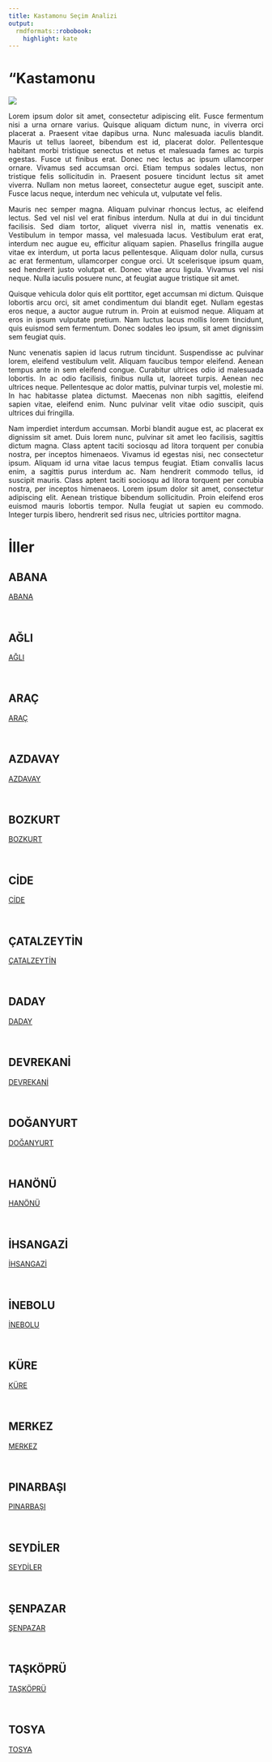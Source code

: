 ```yaml
---
title: Kastamonu Seçim Analizi
output:
  rmdformats::robobook:
    highlight: kate
---
```

# "Kastamonu

<img src="https://ontheworldmap.com/turkey/map-of-turkey.jpg" >

::: {style="text-align: justify;"}
Lorem ipsum dolor sit amet, consectetur adipiscing elit. Fusce fermentum nisi a urna ornare varius. Quisque aliquam dictum nunc, in viverra orci placerat a. Praesent vitae dapibus urna. Nunc malesuada iaculis blandit. Mauris ut tellus laoreet, bibendum est id, placerat dolor. Pellentesque habitant morbi tristique senectus et netus et malesuada fames ac turpis egestas. Fusce ut finibus erat. Donec nec lectus ac ipsum ullamcorper ornare. Vivamus sed accumsan orci. Etiam tempus sodales lectus, non tristique felis sollicitudin in. Praesent posuere tincidunt lectus sit amet viverra. Nullam non metus laoreet, consectetur augue eget, suscipit ante. Fusce lacus neque, interdum nec vehicula ut, vulputate vel felis.
:::


::: {style="text-align: justify;"}
Mauris nec semper magna. Aliquam pulvinar rhoncus lectus, ac eleifend lectus. Sed vel nisl vel erat finibus interdum. Nulla at dui in dui tincidunt facilisis. Sed diam tortor, aliquet viverra nisl in, mattis venenatis ex. Vestibulum in tempor massa, vel malesuada lacus. Vestibulum erat erat, interdum nec augue eu, efficitur aliquam sapien. Phasellus fringilla augue vitae ex interdum, ut porta lacus pellentesque. Aliquam dolor nulla, cursus ac erat fermentum, ullamcorper congue orci. Ut scelerisque ipsum quam, sed hendrerit justo volutpat et. Donec vitae arcu ligula. Vivamus vel nisi neque. Nulla iaculis posuere nunc, at feugiat augue tristique sit amet.
:::


::: {style="text-align: justify;"}
Quisque vehicula dolor quis elit porttitor, eget accumsan mi dictum. Quisque lobortis arcu orci, sit amet condimentum dui blandit eget. Nullam egestas eros neque, a auctor augue rutrum in. Proin at euismod neque. Aliquam at eros in ipsum vulputate pretium. Nam luctus lacus mollis lorem tincidunt, quis euismod sem fermentum. Donec sodales leo ipsum, sit amet dignissim sem feugiat quis.
:::


::: {style="text-align: justify;"}
Nunc venenatis sapien id lacus rutrum tincidunt. Suspendisse ac pulvinar lorem, eleifend vestibulum velit. Aliquam faucibus tempor eleifend. Aenean tempus ante in sem eleifend congue. Curabitur ultrices odio id malesuada lobortis. In ac odio facilisis, finibus nulla ut, laoreet turpis. Aenean nec ultrices neque. Pellentesque ac dolor mattis, pulvinar turpis vel, molestie mi. In hac habitasse platea dictumst. Maecenas non nibh sagittis, eleifend sapien vitae, eleifend enim. Nunc pulvinar velit vitae odio suscipit, quis ultrices dui fringilla.
:::


::: {style="text-align: justify;"}
Nam imperdiet interdum accumsan. Morbi blandit augue est, ac placerat ex dignissim sit amet. Duis lorem nunc, pulvinar sit amet leo facilisis, sagittis dictum magna. Class aptent taciti sociosqu ad litora torquent per conubia nostra, per inceptos himenaeos. Vivamus id egestas nisi, nec consectetur ipsum. Aliquam id urna vitae lacus tempus feugiat. Etiam convallis lacus enim, a sagittis purus interdum ac. Nam hendrerit commodo tellus, id suscipit mauris. Class aptent taciti sociosqu ad litora torquent per conubia nostra, per inceptos himenaeos. Lorem ipsum dolor sit amet, consectetur adipiscing elit. Aenean tristique bibendum sollicitudin. Proin eleifend eros euismod mauris lobortis tempor. Nulla feugiat ut sapien eu commodo. Integer turpis libero, hendrerit sed risus nec, ultricies porttitor magna. 
:::

# İller


## ABANA

 <a href="ABANA">ABANA</a> 

<br>


## AĞLI

 <a href="AĞLI">AĞLI</a> 

<br>


## ARAÇ

 <a href="ARAÇ">ARAÇ</a> 

<br>


## AZDAVAY

 <a href="AZDAVAY">AZDAVAY</a> 

<br>


## BOZKURT

 <a href="BOZKURT">BOZKURT</a> 

<br>


## CİDE

 <a href="CİDE">CİDE</a> 

<br>


## ÇATALZEYTİN

 <a href="ÇATALZEYTİN">ÇATALZEYTİN</a> 

<br>


## DADAY

 <a href="DADAY">DADAY</a> 

<br>


## DEVREKANİ

 <a href="DEVREKANİ">DEVREKANİ</a> 

<br>


## DOĞANYURT

 <a href="DOĞANYURT">DOĞANYURT</a> 

<br>


## HANÖNÜ

 <a href="HANÖNÜ">HANÖNÜ</a> 

<br>


## İHSANGAZİ

 <a href="İHSANGAZİ">İHSANGAZİ</a> 

<br>


## İNEBOLU

 <a href="İNEBOLU">İNEBOLU</a> 

<br>


## KÜRE

 <a href="KÜRE">KÜRE</a> 

<br>


## MERKEZ

 <a href="MERKEZ">MERKEZ</a> 

<br>


## PINARBAŞI

 <a href="PINARBAŞI">PINARBAŞI</a> 

<br>


## SEYDİLER

 <a href="SEYDİLER">SEYDİLER</a> 

<br>


## ŞENPAZAR

 <a href="ŞENPAZAR">ŞENPAZAR</a> 

<br>


## TAŞKÖPRÜ

 <a href="TAŞKÖPRÜ">TAŞKÖPRÜ</a> 

<br>


## TOSYA

 <a href="TOSYA">TOSYA</a> 

<br>
